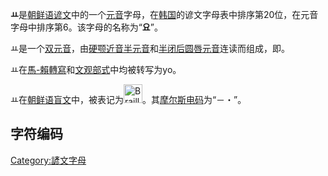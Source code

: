 {{expand|time=2015-06-12T16:08:16+00:00}}
{{unreferenced|time=2015-06-12T16:08:16+00:00}}
'''ㅛ'''是[[朝鲜语|朝鲜语]][[谚文|谚文]]中的一个[[元音|元音]]字母，在[[韩国|韩国]]的谚文字母表中排序第20位，在元音字母中排序第6。该字母的名称为“'''요'''”。

ㅛ是一个[[双元音|双元音]]，由[[硬颚近音|硬颚近音]][[半元音|半元音]]{{IPA|/j/}}和[[半闭后圆唇元音|半闭后圆唇元音]]{{IPA|/o/}}连读而组成，即{{IPA|/jo/}}。

ㅛ在[[馬科恩-賴肖爾轉寫系統|馬-賴轉寫]]和[[文化观光部2000年式|文观部式]]中均被转写为yo。

ㅛ在[[朝鲜语盲文|朝鲜语盲文]]中，被表记为[[File:Braille_Ò.svg|30px]]。其[[摩尔斯电码|摩尔斯电码]]为“－・”。

== 字符编码 ==
{{諺文元音字母編碼|
| 홀소리=ㅛ | 홀소리 코드=U+315B | 홀소리 HTML=&#12635;
| 첫가끝=ㅛ | 첫가끝 코드=U+116D | 첫가끝 HTML=&#4461;
|   한양= |   한양 코드=U+F828 |   한양 HTML=&#63528;
|   반각=ￒ |   반각 코드=U+FFD2 |   반각 HTML=&#65490;
}}

{{writingsystem-stub}}
{{諺文}}
[[Category:諺文字母|Category:諺文字母]]